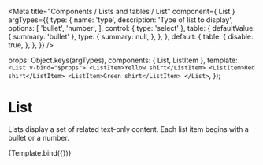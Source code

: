
<Meta
  title="Components / Lists and tables / List"
  component={ List }
  argTypes={{
    type: {
      name: 'type',
      description: 'Type of list to display',
      options: [
        'bullet',
        'number',
      ],
      control: { type: 'select' },
      table: {
        defaultValue: {
          summary: 'bullet'
        },
        type: {
          summary: null,
        },
      },
    },
    default: {
      table: {
        disable: true,
      },
    },
  }}
/>

  props: Object.keys(argTypes),
  components: { List, ListItem },
  template: `<List v-bind="$props">
    <ListItem>Yellow shirt</ListItem>
    <ListItem>Red shirt</ListItem>
    <ListItem>Green shirt</ListItem>
  </List>`,
});

# List

Lists display a set of related text-only content. Each list item begins with a bullet or a number.

<Canvas>
  <Story name="List" height="80px">
    {Template.bind({})}
  </Story>
</Canvas>

<ArgsTable story="List" />
